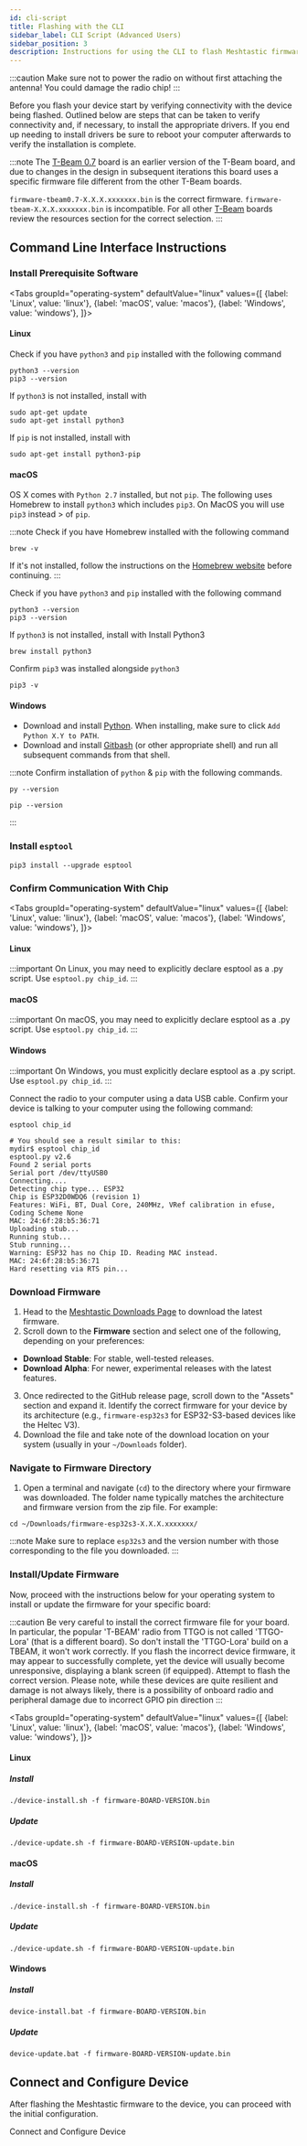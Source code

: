 ```yaml
---
id: cli-script
title: Flashing with the CLI
sidebar_label: CLI Script (Advanced Users)
sidebar_position: 3
description: Instructions for using the CLI to flash Meshtastic firmware to an ESP32 chipset device.
---
```



:::caution
Make sure not to power the radio on without first attaching the antenna! You could damage the radio chip!
:::

Before you flash your device start by verifying connectivity with the device being flashed. Outlined below are steps that can be taken to verify connectivity and, if necessary, to install the appropriate drivers. If you end up needing to install drivers be sure to reboot your computer afterwards to verify the installation is complete.

:::note
The [T-Beam 0.7](/docs/hardware/devices/lilygo/tbeam/?t-beam=0.7) board is an earlier version of the T-Beam board, and due to changes in the design in subsequent iterations this board uses a specific firmware file different from the other T-Beam boards.

`firmware-tbeam0.7-X.X.X.xxxxxxx.bin` is the correct firmware. `firmware-tbeam-X.X.X.xxxxxxx.bin` is incompatible. For all other [T-Beam](/docs/hardware/devices/lilygo/tbeam) boards review the resources section for the correct selection.
:::

## Command Line Interface Instructions

### Install Prerequisite Software

<Tabs
groupId="operating-system"
defaultValue="linux"
values={[
{label: 'Linux', value: 'linux'},
{label: 'macOS', value: 'macos'},
{label: 'Windows', value: 'windows'},
]}>
<TabItem value="linux">

#### Linux

Check if you have `python3` and `pip` installed with the following command

```shell
python3 --version
pip3 --version
```

If `python3` is not installed, install with

```shell
sudo apt-get update
sudo apt-get install python3
```

If `pip` is not installed, install with

```shell
sudo apt-get install python3-pip
```

  </TabItem>
  <TabItem value="macos">

#### macOS

OS X comes with `Python 2.7` installed, but not `pip`. The following uses Homebrew to install `python3` which includes `pip3`. On MacOS you will use `pip3` instead > of `pip`.

:::note
Check if you have Homebrew installed with the following command

```shell
brew -v
```

If it's not installed, follow the instructions on the [Homebrew website](https://brew.sh) before continuing.
:::

Check if you have `python3` and `pip` installed with the following command

```shell
python3 --version
pip3 --version
```

If `python3` is not installed, install with
Install Python3

```shell
brew install python3
```

Confirm `pip3` was installed alongside `python3`

```shell
pip3 -v
```

  </TabItem>
  <TabItem value="windows">

#### Windows

- Download and install [Python](https://www.python.org). When installing, make sure to click `Add Python X.Y to PATH`.
- Download and install [Gitbash](https://gitforwindows.org) (or other appropriate shell) and run all subsequent commands from that shell.

:::note
Confirm installation of `python` & `pip` with the following commands.

```shell
py --version
```

```shell
pip --version
```

:::

  </TabItem>
</Tabs>

### Install `esptool`

```shell
pip3 install --upgrade esptool
```

### Confirm Communication With Chip

<Tabs
groupId="operating-system"
defaultValue="linux"
values={[
{label: 'Linux', value: 'linux'},
{label: 'macOS', value: 'macos'},
{label: 'Windows', value: 'windows'},
]}>
<TabItem value="linux">

#### Linux

:::important
On Linux, you may need to explicitly declare esptool as a .py script. Use `esptool.py chip_id`.
:::

</TabItem>
<TabItem value="macos">

#### macOS

:::important
On macOS, you may need to explicitly declare esptool as a .py script. Use `esptool.py chip_id`.
:::

</TabItem>
<TabItem value="windows">

#### Windows

:::important
On Windows, you must explicitly declare esptool as a .py script. Use `esptool.py chip_id`.
:::

  </TabItem>
</Tabs>

Connect the radio to your computer using a data USB cable. Confirm your device is talking to your computer using the following command:

```shell title="Command"
esptool chip_id
```

```shell title="Expected Output"
# You should see a result similar to this:
mydir$ esptool chip_id
esptool.py v2.6
Found 2 serial ports
Serial port /dev/ttyUSB0
Connecting....
Detecting chip type... ESP32
Chip is ESP32D0WDQ6 (revision 1)
Features: WiFi, BT, Dual Core, 240MHz, VRef calibration in efuse, Coding Scheme None
MAC: 24:6f:28:b5:36:71
Uploading stub...
Running stub...
Stub running...
Warning: ESP32 has no Chip ID. Reading MAC instead.
MAC: 24:6f:28:b5:36:71
Hard resetting via RTS pin...
```

### Download Firmware

1. Head to the [Meshtastic Downloads Page](/downloads) to download the latest firmware.
2. Scroll down to the **Firmware** section and select one of the following, depending on your preferences:
- **Download Stable**: For stable, well-tested releases.
- **Download Alpha**: For newer, experimental releases with the latest features.
3. Once redirected to the GitHub release page, scroll down to the "Assets" section and expand it. Identify the correct firmware for your device by its architecture (e.g., `firmware-esp32s3` for ESP32-S3-based devices like the Heltec V3).
4. Download the file and take note of the download location on your system (usually in your `~/Downloads` folder).

### Navigate to Firmware Directory

1. Open a terminal and navigate (`cd`) to the directory where your firmware was downloaded. The folder name typically matches the architecture and firmware version from the zip file. For example:

```shell title="Example"
cd ~/Downloads/firmware-esp32s3-X.X.X.xxxxxxx/
```

:::note
Make sure to replace `esp32s3` and the version number with those corresponding to the file you downloaded.
:::

### Install/Update Firmware

Now, proceed with the instructions below for your operating system to install or update the firmware for your specific board:

:::caution
Be very careful to install the correct firmware file for your board. In particular, the popular 'T-BEAM' radio from TTGO is not called 'TTGO-Lora' (that is a different board). So don't install the 'TTGO-Lora' build on a TBEAM, it won't work correctly. If you flash the incorrect device firmware, it may appear to successfully complete, yet the device will usually become unresponsive, displaying a blank screen (if equipped). Attempt to flash the correct version. Please note, while these devices are quite resilient and damage is not always likely, there is a possibility of onboard radio and peripheral damage due to incorrect GPIO pin direction
:::

<Tabs
groupId="operating-system"
defaultValue="linux"
values={[
{label: 'Linux', value: 'linux'},
{label: 'macOS', value: 'macos'},
{label: 'Windows', value: 'windows'},
]}>
<TabItem value="linux">

#### Linux

##### Install

```shell title="Command"
./device-install.sh -f firmware-BOARD-VERSION.bin
```

##### Update

```shell title="Command"
./device-update.sh -f firmware-BOARD-VERSION-update.bin
```

  </TabItem>
  <TabItem value="macos">

#### macOS

##### Install

```shell title="Command"
./device-install.sh -f firmware-BOARD-VERSION.bin
```

##### Update

```shell title="Command"
./device-update.sh -f firmware-BOARD-VERSION-update.bin
```

  </TabItem>
  <TabItem value="windows">

#### Windows

##### Install

```shell title="Command"
device-install.bat -f firmware-BOARD-VERSION.bin
```

##### Update

```shell title="Command"
device-update.bat -f firmware-BOARD-VERSION-update.bin
```

  </TabItem>
</Tabs>

## Connect and Configure Device

After flashing the Meshtastic firmware to the device, you can proceed with the initial configuration.

<div className="indexCtasBody">
  <Link
    className={"button button--outline button--lg cta--button"}
    to={"/docs/getting-started/initial-config"}
  >
    Connect and Configure Device
  </Link>
</div>
